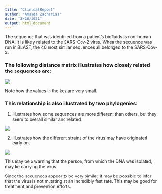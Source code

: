 ```yaml
---
title: "ClinicalReport"
author: "Amanda Zacharias"
date: "2/26/2021"
output: html_document
---
```


The sequence that was identified from a patient's biofluids is non-human DNA. It is likely related to the SARS-Cov-2 virus. When the sequence was run in BLAST, the 40 most similar sequences all belonged to the SARS-Cov-2.

### The following distance matrix illustrates how closely related the sequences are: 

![](OutputData/matrix.png)

Note how the values in the key are very small.

### This relationship is also illustrated by two phylogenies: 

1. Illustrates how some sequences are more different than others, but they seem to overall similar and related.

![](OutputData/phylodist.png)

2. Illustrates how the different strains of the virus may have originated early on. 

![](OutputData/phylonode.png)

This may be a warning that the person, from which the DNA was isolated, may be carrying the virus. 

\n

Since the sequences appear to be very similar, it may be possible to infer that the virus is not mutating at an incredibly fast rate. This may be good for treatment and prevention efforts. 